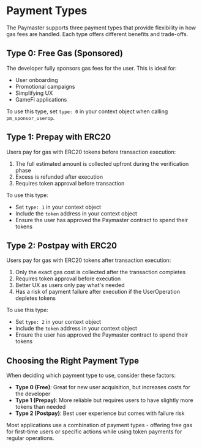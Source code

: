 

# Payment Types

The Paymaster supports three payment types that provide flexibility in how gas fees are handled. Each type offers different benefits and trade-offs.

## Type 0: Free Gas (Sponsored)

The developer fully sponsors gas fees for the user. This is ideal for:

- User onboarding
- Promotional campaigns
- Simplifying UX
- GameFi applications

To use this type, set `type: 0` in your context object when calling `pm_sponsor_userop`.

## Type 1: Prepay with ERC20

Users pay for gas with ERC20 tokens before transaction execution:

1. The full estimated amount is collected upfront during the verification phase
2. Excess is refunded after execution
3. Requires token approval before transaction

To use this type:
- Set `type: 1` in your context object
- Include the `token` address in your context object
- Ensure the user has approved the Paymaster contract to spend their tokens

## Type 2: Postpay with ERC20

Users pay for gas with ERC20 tokens after transaction execution:

1. Only the exact gas cost is collected after the transaction completes
2. Requires token approval before execution
3. Better UX as users only pay what's needed
4. Has a risk of payment failure after execution if the UserOperation depletes tokens

To use this type:
- Set `type: 2` in your context object
- Include the `token` address in your context object
- Ensure the user has approved the Paymaster contract to spend their tokens

## Choosing the Right Payment Type

When deciding which payment type to use, consider these factors:

- **Type 0 (Free)**: Great for new user acquisition, but increases costs for the developer
- **Type 1 (Prepay)**: More reliable but requires users to have slightly more tokens than needed
- **Type 2 (Postpay)**: Best user experience but comes with failure risk

Most applications use a combination of payment types - offering free gas for first-time users or specific actions while using token payments for regular operations.



<PageFeedback path="/en/developer-tools/paymaster-api/payment-types" />
